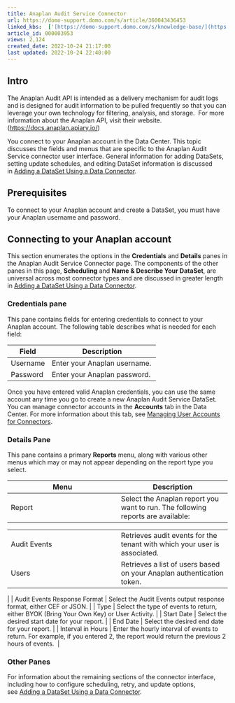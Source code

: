 ```yaml
---
title: Anaplan Audit Service Connector
url: https://domo-support.domo.com/s/article/360043436453
linked_kbs:  ['[https://domo-support.domo.com/s/knowledge-base/](https://domo-support.domo.com/s/knowledge-base/)', '[https://domo-support.domo.com/s/](https://domo-support.domo.com/s/)', '[https://domo-support.domo.com/s/topic/0TO5w000000ZammGAC](https://domo-support.domo.com/s/topic/0TO5w000000ZammGAC)', '[https://domo-support.domo.com/s/topic/0TO5w000000ZanLGAS](https://domo-support.domo.com/s/topic/0TO5w000000ZanLGAS)', '[https://domo-support.domo.com/s/topic/0TO5w000000ZaowGAC](https://domo-support.domo.com/s/topic/0TO5w000000ZaowGAC)', '[https://domo-support.domo.com/s/article/360042926274](https://domo-support.domo.com/s/article/360042926274)', '[https://domo-support.domo.com/s/article/360042926054](https://domo-support.domo.com/s/article/360042926054)', '[https://domo-support.domo.com/s/article/360043436453](https://domo-support.domo.com/s/article/360043436453)', '[https://domo-support.domo.com/s/topic/0TO5w000000ZaowGAC/file-connectors](https://domo-support.domo.com/s/topic/0TO5w000000ZaowGAC/file-connectors)', '[https://domo-support.domo.com/s/article/360043429933](https://domo-support.domo.com/s/article/360043429933)', '[https://domo-support.domo.com/s/article/360043429953](https://domo-support.domo.com/s/article/360043429953)', '[https://domo-support.domo.com/s/article/360042925494](https://domo-support.domo.com/s/article/360042925494)', '[https://domo-support.domo.com/s/article/4408174643607](https://domo-support.domo.com/s/article/4408174643607)', '[https://domo-support.domo.com/s/article/360043429913](https://domo-support.domo.com/s/article/360043429913)', '[https://domo-support.domo.com/s/login/](https://domo-support.domo.com/s/login/)']
article_id: 000003953
views: 2,124
created_date: 2022-10-24 21:17:00
last updated: 2022-10-24 22:40:00
---
```




Intro
-----


The Anaplan Audit API is intended as a delivery mechanism for audit logs and is designed for audit information to be pulled frequently so that you can leverage your own technology for filtering, analysis, and storage.  For more information about the Anaplan API, visit their website. ([https://docs.anaplan.apiary.io/](https://anaplan.docs.apiary.io/# "https://docs.anaplan.apiary.io/"))


You connect to your Anaplan account in the Data Center. This topic discusses the fields and menus that are specific to the Anaplan Audit Service connector user interface. General information for adding DataSets, setting update schedules, and editing DataSet information is discussed in [Adding a DataSet Using a Data Connector](/s/article/360042926274).


Prerequisites
-------------


To connect to your Anaplan account and create a DataSet, you must have your Anaplan username and password. 


Connecting to your Anaplan account
----------------------------------


This section enumerates the options in the **Credentials** and **Details** panes in the Anaplan Audit Service Connector page. The components of the other panes in this page, **Scheduling** and **Name & Describe Your DataSet**, are universal across most connector types and are discussed in greater length in [Adding a DataSet Using a Data Connector](/s/article/360042926274 "Adding a DataSet Using a Data Connector").


### Credentials pane


This pane contains fields for entering credentials to connect to your Anaplan account. The following table describes what is needed for each field:  




| Field | Description |
| --- | --- |
| Username | Enter your Anaplan username. |
| Password | Enter your Anaplan password.  |


Once you have entered valid Anaplan credentials, you can use the same account any time you go to create a new Anaplan Audit Service DataSet. You can manage connector accounts in the **Accounts** tab in the Data Center. For more information about this tab, see [Managing User Accounts for Connectors](/s/article/360042926054 "Managing User Accounts for Connectors").


### Details Pane


This pane contains a primary **Reports** menu, along with various other menus which may or may not appear depending on the report type you select.




| Menu | Description |
| --- | --- |
| Report | Select the Anaplan report you want to run. The following reports are available:

|  |  |
| --- | --- |
| Audit Events | Retrieves audit events for the tenant with which your user is associated. |
| Users | Retrieves a list of users based on your Anaplan authentication token.  |

 |
| Audit Events Response Format | Select the Audit Events output response format, either CEF or JSON. |
| Type | Select the type of events to return, either BYOK (Bring Your Own Key) or User Activity. |
| Start Date | Select the desired start date for your report. |
| End Date | Select the desired end date for your report. |
| Interval in Hours | Enter the hourly interval of events to return. For example, if you entered 2, the report would return the previous 2 hours of events.  |


### Other Panes


For information about the remaining sections of the connector interface, including how to configure scheduling, retry, and update options, see [Adding a DataSet Using a Data Connector](/s/article/360042926274).

